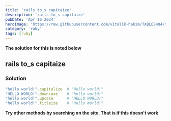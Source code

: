 ```yaml
---
title: 'rails to_s capitaize'
description: 'rails to_s capitaize'
pubDate: 'Apr 16 2024'
heroImage: 'https://raw.githubusercontent.com/vitalik-hakim/TABLES404/main/error_b/ruby.jpg'
category: 'ruby'
tags: [ruby]
---
```


**The solution for this is noted below**

## rails to_s capitaize

### Solution

```ruby
"hello world!".capitalize  # "Hello world!"
"HELLO WORLD!".downcase    # "hello world!"
"hello world!".upcase      # "HELLO WORLD!"
"hello world!".titleize    # "Hello World!"
```

**Try other methods by searching on the site. That is if this doesn't work**
